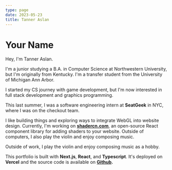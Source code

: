 ```yaml
---
type: page
date: 2023-05-23
title: Tanner Aslan
---
```


# Your Name

Hey, I'm Tanner Aslan.

I'm a junior studying a B.A. in Computer Science at Northwestern University, but I'm originally from Kentucky. I'm a transfer student from the University of Michigan Ann Arbor.

I started my CS journey with game development, but I'm now interested in full stack development and graphics programming.

This last summer, I was a software engineering intern at **SeatGeek** in NYC, where I was on the checkout team. 

I like building things and exploring ways to integrate WebGL into website design. Currently, I'm working on **[**shadercn.com**](https://shadercn.com)**, an open-source React component library for adding shaders to your website. Outside of computers, I also play the violin and enjoy composing music.

Outside of work, I play the violin and enjoy composing music as a hobby.

This portfolio is built with **Next.js**, **React**, and **Typescript**. It's deployed on **Vercel** and the source code is available on **[**Github**](https://github.com/tanneraslan/website).**
